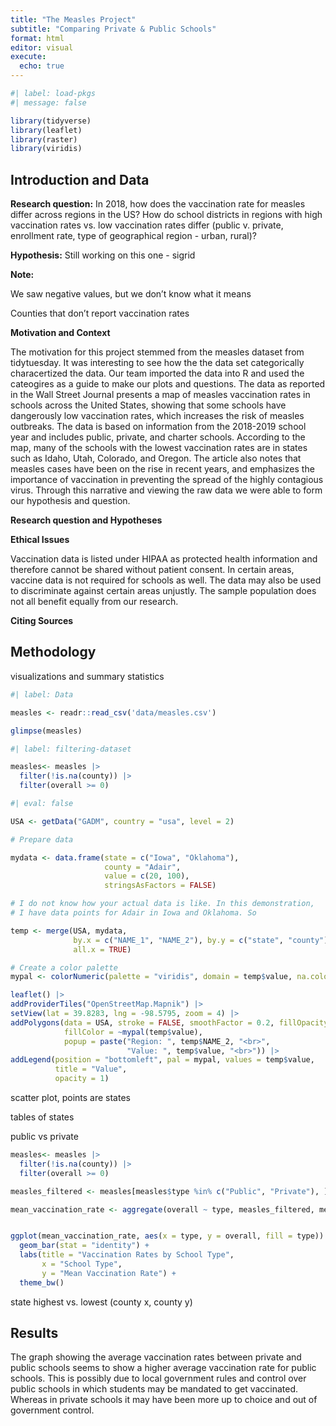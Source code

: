 ```yaml
---
title: "The Measles Project"
subtitle: "Comparing Private & Public Schools"
format: html
editor: visual
execute:
  echo: true
---
```


```r
#| label: load-pkgs
#| message: false

library(tidyverse)
library(leaflet)
library(raster)
library(viridis)
```

## Introduction and Data

**Research question:** In 2018, how does the vaccination rate for measles differ across regions in the US? How do school districts in regions with high vaccination rates vs. low vaccination rates differ (public v. private, enrollment rate, type of geographical region - urban, rural)?

**Hypothesis:** Still working on this one - sigrid

**Note:**

We saw negative values, but we don't know what it means

Counties that don't report vaccination rates

**Motivation and Context**

The motivation for this project stemmed from the measles dataset from tidytuesday. It was interesting to see how the the data set categorically characertized the data. Our team imported the data into R and used the cateogires as a guide to make our plots and questions. The data as reported in the Wall Street Journal presents a map of measles vaccination rates in schools across the United States, showing that some schools have dangerously low vaccination rates, which increases the risk of measles outbreaks. The data is based on information from the 2018-2019 school year and includes public, private, and charter schools. According to the map, many of the schools with the lowest vaccination rates are in states such as Idaho, Utah, Colorado, and Oregon. The article also notes that measles cases have been on the rise in recent years, and emphasizes the importance of vaccination in preventing the spread of the highly contagious virus. Through this narrative and viewing the raw data we were able to form our hypothesis and question.

**Research question and Hypotheses**

**Ethical Issues**

Vaccination data is listed under HIPAA as protected health information and therefore cannot be shared without patient consent. In certain areas, vaccine data is not required for schools as well. The data may also be used to discriminate against certain areas unjustly. The sample population does not all benefit equally from our research.

**Citing Sources**

## Methodology

visualizations and summary statistics

```r
#| label: Data

measles <- readr::read_csv('data/measles.csv')

glimpse(measles)
```

```r
#| label: filtering-dataset

measles<- measles |>
  filter(!is.na(county)) |>
  filter(overall >= 0)
```

```r
#| eval: false 

USA <- getData("GADM", country = "usa", level = 2)

# Prepare data

mydata <- data.frame(state = c("Iowa", "Oklahoma"),
                     county = "Adair",
                     value = c(20, 100),
                     stringsAsFactors = FALSE)

# I do not know how your actual data is like. In this demonstration,
# I have data points for Adair in Iowa and Oklahoma. So 

temp <- merge(USA, mydata,
              by.x = c("NAME_1", "NAME_2"), by.y = c("state", "county"),
              all.x = TRUE)

# Create a color palette
mypal <- colorNumeric(palette = "viridis", domain = temp$value, na.color = "grey")

leaflet() |>
addProviderTiles("OpenStreetMap.Mapnik") |>
setView(lat = 39.8283, lng = -98.5795, zoom = 4) |>
addPolygons(data = USA, stroke = FALSE, smoothFactor = 0.2, fillOpacity = 0.3,
            fillColor = ~mypal(temp$value),
            popup = paste("Region: ", temp$NAME_2, "<br>",
                          "Value: ", temp$value, "<br>")) |>
addLegend(position = "bottomleft", pal = mypal, values = temp$value,
          title = "Value",
          opacity = 1)
```

scatter plot, points are states

tables of states

public vs private

```r
measles<- measles |>
  filter(!is.na(county)) |>
  filter(overall >= 0)
```

```r


measles_filtered <- measles[measles$type %in% c("Public", "Private"), ]

mean_vaccination_rate <- aggregate(overall ~ type, measles_filtered, mean)


ggplot(mean_vaccination_rate, aes(x = type, y = overall, fill = type)) +
  geom_bar(stat = "identity") +
  labs(title = "Vaccination Rates by School Type", 
       x = "School Type", 
       y = "Mean Vaccination Rate") +
  theme_bw()


```

state highest vs. lowest (county x, county y)

## Results

The graph showing the average vaccination rates between private and public schools seems to show a higher average vaccination rate for public schools. This is possibly due to local government rules and control over public schools in which students may be mandated to get vaccinated. Whereas in private schools it may have been more up to choice and out of government control.
